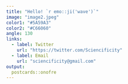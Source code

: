 ```yaml
---
title: "Hello! `r emo::ji('wave')`"
image: "image2.jpeg"
color1: "#5A59A3"
color2: "#C66060"
angle: 130
links:
  - label: Twitter
    url: "https://twitter.com/Sciencificity"
  - label: Email
    url: "sciencificity@gmail.com"
output:
  postcards::onofre
---
```

 

